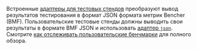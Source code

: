 Встроенные [адаптеры для тестовых стендов][adapters] преобразуют вывод результатов тестирования в формат JSON формата метрик Bencher (BMF).
Пользовательские тестовые стенды должны выводить свои результаты в формате BMF JSON
и использовать [адаптер `json`][json adapter].
Смотрите [как отслеживать пользовательские бенчмарки][custom benchmarks] для полного обзора.

[adapters]: /ru/docs/explanation/adapters/
[json adapter]: /ru/docs/explanation/adapters/#-json
[custom benchmarks]: /ru/docs/how-to/track-custom-benchmarks/